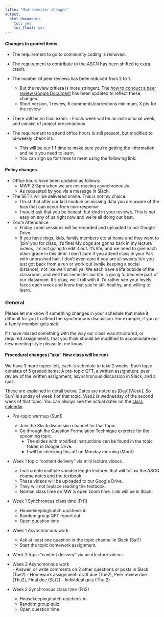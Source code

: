 ```yaml
---
title: "Mid-semester changes"
output: 
  html_document: 
    toc: yes
    toc_float: yes
---
```



#### Changes to graded items

* The requirement to go to community coding is removed. 
* The requirement to contribute to the ASCN has been shifted to extra credit. 
* The number of peer reviews has been reduced from 2 to 1.
    - But the review critiera is more stringent. The [how to conduct a peer review Google Document](https://drive.google.com/open?id=1eAe2joBOQ_RGkYi9k3LPBAiaclhjLoXBJdsOu1f4xrs) has been updated to reflect these changes. 
    - Short version, 1 review, 6 comments/corrections minimum, X pts for the review. 
* There will be no final exam. 
      - Finals week will be an instructional week, and consist of project presentations. 

    
* The requirement to attend office hours is still present, but modified to bi-weekly check ins. 
    - This will be our 1:1 time to make sure you're getting the information and help you need to learn. 
    - You can sign up for times to meet using the following link: 
    
    
#### Policy changes
* Office hours have been updated as follows: 
    - MWF 2-3pm when we are not meeing asynchronously.
    - As requested by you via a message in Slack. 
* The SET's will be delivered online. This is not my choice. 
    - I trust that after our last module on missing data you are aware of the bias that can occur from non-response
    - I would ask that you be honest, but kind in your reviews. This is not easy on any of us right now and we're all doing our best. 
* Zoom Attendance
  - Friday zoom sessions will be recorded and uploaded to our Google Drive. 
  - If you have dogs, kids, family members etc at home and they want to 'join' you for class, it's fine! My dogs are gonna bark in my lecture videos, i'm not going to edit it out. It's life, and we need to give each other grace in this time. I don't care if you attend class in your PJ's with unbrushed hair. I don't even care if you are all sweaty b/c you just got back from a run or work out (while keeping a social distance), not like we'll smell ya! We each have a life outside of the classroom, and well this semester our life is going to become part of our classroom. It's okay, we'll roll with it. I'd rather see your lovely faces each week and know that you're still healthy, and willing to learn. 

### General

Please let me know if something changes in your schedule that make it difficult for you to attend the synchronous discussion. For example, if you or a family member gets sick. 

If I have missed something with the way our class was structured, or required assignments, that you think should be modified to accomodate our new meeting style please let me know. 

#### Procedural changes ("aka" How class will be run)
We have 3 more topics left, each is schedule to take 2 weeks. Each topic consists of 5 graded items: A pre-topic QFT, a written assignment, peer review of the written assignment, asynchronous discussion in Slack, and a quiz. 

These are explained in detail below. Dates are noted as [Day][Week]. So Sun1 is sunday of week 1 of that topic. Wed2 is wednesday of the second week of that topic. You can always see the actual dates on the [class calendar](https://norcalbiostat.github.io/MATH456/schedule.html). 

* Pre-topic warmup (Sun1)
    - Join the Slack discussion channel for that topic. 
    - Go through the Question Formulation Technique exercise for the upcoming topic. 
        - The slides with modified instructions can be found in the topic folder in Google Drive. 
        - I will be checking this off on Monday morning (Mon1)
    
* Week 1 topic "content delivery" via mini lecture videos. 
    - I will create multiple variable length lectures that will follow the ASCN course notes and the textbook. 
    - These videos will be uploaded to our Google Drive. 
    - They will not replace reading the textbook. 
    - Normal class time on MW is open zoom time. Link will be in Slack. 
      
* Week 1 Synchronous class time (Fri1)
    - Housekeeping/catch up/check in
    - Random group QFT report out.  
    - Open question time
  
    
* Week 1 Asynchronous work
    - Ask at least one question in the topic channel in Slack (Sat1)
    - Start the topic homework assignment. 
          
          
* Week 2 topic "content delivery" via mini lecture videos. 
* Week 2 Asynchronous work          
      - Answer, or write comments on 2 other questions or posts in Slack (Tue2)
      - Homework assignment: draft due (Tue2), Peer review due (Thu2), Final due (Sat2)
      - Individual quiz (Thu 2)
      

* Week 2 Synchronous class time (Fri2)
    - Housekeeping/catch up/check in
    - Random group quiz
    - Open question time
  